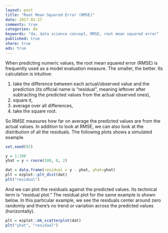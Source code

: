 ```yaml
---
layout: post
title: "Root Mean Squared Error (RMSE)"
date: 2017-02-27
comments: true
categories: da
keywords: "da, data science concept, RMSE, root mean squared error"
published: true
share: true
ads: true
---
```


When predicting numeric values, the root mean squared error (RMSE) is frequently
used as a model evaluation measure. The smaller, the better. Its calculation is 
intuitive: 

1. take the difference between each actual/observed value and the prediction (its official name is "residual", meaning leftover after subtracting the predicted values from the 
actual observed ones), 
2. square it,
3. average over all differences,
4. take the square root.

So RMSE measures how far on average the predicted values are from the actual values.
In addition to look at RMSE, we can also look at the distribution of all the residuals.
The following plots shows a simulated example.

```r
set.seed(92)

y = 1:100
yhat = y + rnorm(100, 0, 2)

dat = data.frame(residual = y - yhat, yhat=yhat)
plt = ezplot::plt_dist(dat)
plt("residual")
```

And we can plot the residuals against the predicted values. Its technical term is "residual plot." The residual plot for the same example is shown below. In this particular example, we see the residuals center around zero randomly and there's no trend or variation across the predicted values (horizontally). 
```r
plt = ezplot::mk_scatterplot(dat)
plt("yhat", "residual")
```

